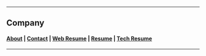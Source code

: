 
<PageTitle />

---

## Company

#### [About](/Company/about/about) | [Contact](/Company/about/contact) | [Web Resume](/Company/about/webResume) | [Resume](/Company/about/resume) | [Tech Resume](/Company/about/techresume)

---
